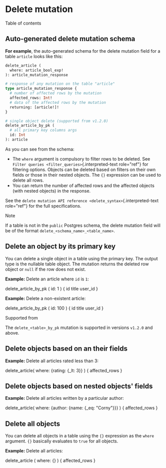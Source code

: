 
Delete mutation
===============

Table of contents

Auto-generated delete mutation schema
-------------------------------------

**For example**, the auto-generated schema for the delete mutation field
for a table `article` looks like this:

```graphql
delete_article (
  where: article_bool_exp!
): article_mutation_response

# response of any mutation on the table "article"
type article_mutation_response {
  # number of affected rows by the mutation
  affected_rows: Int!
  # data of the affected rows by the mutation
  returning: [article!]!
}

# single object delete (supported from v1.2.0)
delete_article_by_pk (
  # all primary key columns args
  id: Int
): article
```

As you can see from the schema:

-   The `where` argument is compulsory to filter rows to be deleted. See
    `Filter queries <filter_queries>`{.interpreted-text role="ref"} for
    filtering options. Objects can be deleted based on filters on their
    own fields or those in their nested objects. The `{}` expression can
    be used to delete all rows.
-   You can return the number of affected rows and the affected objects
    (with nested objects) in the response.

See the
`delete mutation API reference <delete_syntax>`{.interpreted-text
role="ref"} for the full specifications.

Note

If a table is not in the `public` Postgres schema, the delete mutation
field will be of the format `delete_<schema_name>_<table_name>`.

Delete an object by its primary key
-----------------------------------

You can delete a single object in a table using the primary key. The
output type is the nullable table object. The mutation returns the
deleted row object or `null` if the row does not exist.

**Example:** Delete an article where `id` is `1`:

  delete_article_by_pk (
    id: 1
  ) {
    id
    title
    user_id
  }


**Example:** Delete a non-existent article:

  delete_article_by_pk (
    id: 100
  ) {
    id
    title
    user_id
  }


Supported from

The `delete_<table>_by_pk` mutation is supported in versions `v1.2.0`
and above.

Delete objects based on an their fields
---------------------------------------

**Example:** Delete all articles rated less than 3:

  delete_article(
    where: {rating: {_lt: 3}}
  ) {
    affected_rows
  }


Delete objects based on nested objects\' fields
-----------------------------------------------

**Example:** Delete all articles written by a particular author:

  delete_article(
    where: {author: {name: {_eq: \"Corny\"}}}
  ) {
    affected_rows
  }


Delete all objects
------------------

You can delete all objects in a table using the `{}` expression as the
`where` argument. `{}` basically evaluates to `true` for all objects.

**Example:** Delete all articles:

  delete_article (
    where: {}
  ) {
    affected_rows
  }

